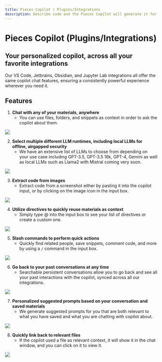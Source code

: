 ```yaml
---
title: Pieces Copilot | Plugins/Integrations
description: Describe code and the Pieces Copilot will generate it for you, or ask qGPT questions about code you have already saved from your IDE or browser.
---
```


# Pieces Copilot (Plugins/Integrations)

## Your personalized copilot, across all your favorite integrations

Our VS Code, Jetbrains, Obsidian, and Jupyter Lab integrations all offer the same copilot chat features, ensuring a consistently powerful experience wherever you need it.

## Features
1. **Chat with any of your materials, anywhere**
    - You can use files, folders, and snippets as context in order to ask the copilot about them.

<Image zoom src="https://storage.googleapis.com/pieces_multimedia/PROMOTIONAL/PIECES_FOR_DEVELOPERS/VS_CODE/MACOS/COPILOT_CONTEXT_GENERIC/16X9/PIECES_FOR_DEVELOPERS-VS_CODE-COPILOT_CONTEXT_GENERIC-MACOS-16X9-1_10_2024.GIF" />

2. **Select multiple different LLM runtimes, including local LLMs for offline, airgapped security**
    - We have an extensive list of LLMs to choose from depending on your use case including GPT-3.5, GPT-3.5 16k, GPT-4, Gemini as well as local LLMs such as Llama2 with Mistral coming very soon.

<Image zoom src="https://storage.googleapis.com/pieces_multimedia/PROMOTIONAL/PIECES_FOR_DEVELOPERS/VS_CODE/MACOS/COPILOT/16X9/2.select-llm-runtime.gif" />

3. **Extract code from images**
    - Extract code from a screenshot either by pasting it into the copilot input, or by clicking on the image icon in the input box.

<Image zoom src="https://storage.googleapis.com/pieces_multimedia/PROMOTIONAL/PIECES_FOR_DEVELOPERS/VS_CODE/MACOS/COPILOT_OCR/16X9/PIECES_FOR_DEVELOPERS-VS_CODE-COPILOT_OCR-MACOS-16X9-1_10_2024.GIF" />

4. **Utilize directives to quickly reuse materials as context**
    - Simply type @ into the input box to see your list of directives or create a custom one.

<Image zoom src="https://storage.googleapis.com/pieces_multimedia/PROMOTIONAL/PIECES_FOR_DEVELOPERS/VS_CODE/MACOS/ANY_FEATURE/16X9/4.vs-code-directives.gif" />

5. **Slash commands to perform quick actions**
    - Quickly find related people, save snippets, comment code, and more by using a `/` command in the input box.

<Image zoom src="https://storage.googleapis.com/pieces_multimedia/PROMOTIONAL/PIECES_FOR_DEVELOPERS/VS_CODE/MACOS/COPILOT/16X9/vs-code-slash-commands.gif" />

6. **Go back to your past conversations at any time**
    - Searchable persistent conversations allow you to go back and see all your past interactions with the copilot, synced across all our integrations.

<Image zoom src="https://storage.googleapis.com/pieces_multimedia/PROMOTIONAL/PIECES_FOR_DEVELOPERS/VS_CODE/MACOS/COPILOT/16X9/6.persisted-chats.gif" />

7. **Personalized suggested prompts based on your conversation and saved materials**
    - We generate suggested prompts for you that are both relevant to what you have saved and what you are chatting with copilot about.

<Image zoom src="https://storage.googleapis.com/pieces_multimedia/PROMOTIONAL/PIECES_FOR_DEVELOPERS/VS_CODE/MACOS/SUGGESTED_MATERIALS/16X9/PIECES_FOR_DEVELOPERS-VS_CODE-SUGGESTED_MATERIALS-MACOS-16X9-1_10_2024.GIF" />

8. **Quickly link back to relevant files**
    - If the copilot used a file as relevant context, it will show it in the chat window, and you can click on it to view it.

<Image zoom src="https://storage.googleapis.com/pieces_multimedia/PROMOTIONAL/PIECES_FOR_DEVELOPERS/VS_CODE/MACOS/COPILOT_CONTEXT_FILES/16X9/PIECES_FOR_DEVELOPERS-VS_CODE-COPILOT_CONTEXT_FILES-MACOS-16X9-1_10_2024.GIF" />
